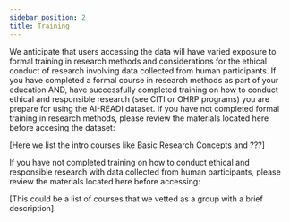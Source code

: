 ```yaml
---
sidebar_position: 2
title: Training
---
```


We anticipate that users accessing the data will have varied exposure to formal training in research methods and considerations for the ethical conduct of research involving data collected from human participants. If you have completed a formal course in research methods as part of your education AND, have successfully completed training on how to conduct ethical and responsible research (see CITI or OHRP programs) you are prepare for using the AI-READI dataset. If you have not completed formal training in research methods, please review the materials located here before accesing the dataset: 

[Here we list the intro courses like Basic Research Concepts and ???] 

If you have not completed training on how to conduct ethical and responsible research with data collected from human participants, please review the materials located here before accessing: 

[This could be a list of courses that we vetted as a group with a brief description].


<PageFeedback />

